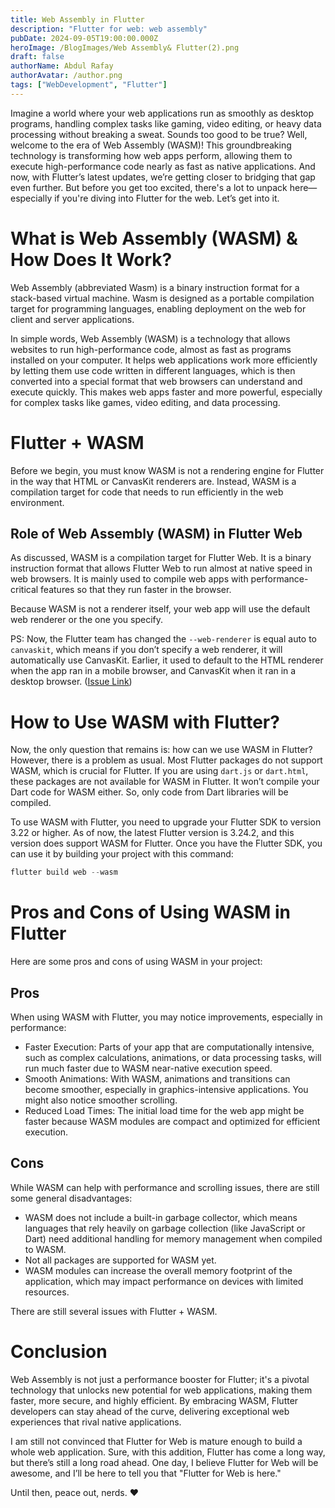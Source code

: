 ```yaml
---
title: Web Assembly in Flutter
description: "Flutter for web: web assembly"
pubDate: 2024-09-05T19:00:00.000Z
heroImage: /BlogImages/Web Assembly& Flutter(2).png
draft: false
authorName: Abdul Rafay
authorAvatar: /author.png
tags: ["WebDevelopment", "Flutter"]
---
```


Imagine a world where your web applications run as smoothly as desktop programs, handling complex tasks like gaming, video editing, or heavy data processing without breaking a sweat. Sounds too good to be true? Well, welcome to the era of Web Assembly (WASM)! This groundbreaking technology is transforming how web apps perform, allowing them to execute high-performance code nearly as fast as native applications. And now, with Flutter’s latest updates, we’re getting closer to bridging that gap even further. But before you get too excited, there's a lot to unpack here—especially if you're diving into Flutter for the web. Let’s get into it.

# What is Web Assembly (WASM) & How Does It Work?

Web Assembly (abbreviated Wasm) is a binary instruction format for a stack-based virtual machine. Wasm is designed as a portable compilation target for programming languages, enabling deployment on the web for client and server applications.

In simple words, Web Assembly (WASM) is a technology that allows websites to run high-performance code, almost as fast as programs installed on your computer. It helps web applications work more efficiently by letting them use code written in different languages, which is then converted into a special format that web browsers can understand and execute quickly. This makes web apps faster and more powerful, especially for complex tasks like games, video editing, and data processing.

# Flutter + WASM

Before we begin, you must know WASM is not a rendering engine for Flutter in the way that HTML or CanvasKit renderers are. Instead, WASM is a compilation target for code that needs to run efficiently in the web environment.

## Role of Web Assembly (WASM) in Flutter Web

As discussed, WASM is a compilation target for Flutter Web. It is a binary instruction format that allows Flutter Web to run almost at native speed in web browsers. It is mainly used to compile web apps with performance-critical features so that they run faster in the browser.

Because WASM is not a renderer itself, your web app will use the default web renderer or the one you specify.

PS: Now, the Flutter team has changed the `--web-renderer` is equal auto to `canvaskit`, which means if you don’t specify a web renderer, it will automatically use CanvasKit. Earlier, it used to default to the HTML renderer when the app ran in a mobile browser, and CanvasKit when it ran in a desktop browser. ([Issue Link](https://github.com/flutter/flutter/issues/149826))

# How to Use WASM with Flutter?

Now, the only question that remains is: how can we use WASM in Flutter? However, there is a problem as usual. Most Flutter packages do not support WASM, which is crucial for Flutter. If you are using `dart.js` or `dart.html`, these packages are not available for WASM in Flutter. It won’t compile your Dart code for WASM either. So, only code from Dart libraries will be compiled.

To use WASM with Flutter, you need to upgrade your Flutter SDK to version 3.22 or higher. As of now, the latest Flutter version is 3.24.2, and this version does support WASM for Flutter. Once you have the Flutter SDK, you can use it by building your project with this command:

```dart
flutter build web --wasm
```

# Pros and Cons of Using WASM in Flutter

Here are some pros and cons of using WASM in your project:

## Pros

When using WASM with Flutter, you may notice improvements, especially in performance:

- Faster Execution: Parts of your app that are computationally intensive, such as complex calculations, animations, or data processing tasks, will run much faster due to WASM near-native execution speed.
- Smooth Animations: With WASM, animations and transitions can become smoother, especially in graphics-intensive applications. You might also notice smoother scrolling.
- Reduced Load Times: The initial load time for the web app might be faster because WASM modules are compact and optimized for efficient execution.

## Cons

While WASM can help with performance and scrolling issues, there are still some general disadvantages:

- WASM does not include a built-in garbage collector, which means languages that rely heavily on garbage collection (like JavaScript or Dart) need additional handling for memory management when compiled to WASM.
- Not all packages are supported for WASM yet.
- WASM modules can increase the overall memory footprint of the application, which may impact performance on devices with limited resources.

There are still several issues with Flutter + WASM.

# Conclusion

Web Assembly is not just a performance booster for Flutter; it's a pivotal technology that unlocks new potential for web applications, making them faster, more secure, and highly efficient. By embracing WASM, Flutter developers can stay ahead of the curve, delivering exceptional web experiences that rival native applications.

I am still not convinced that Flutter for Web is mature enough to build a whole web application. Sure, with this addition, Flutter has come a long way, but there’s still a long road ahead. One day, I believe Flutter for Web will be awesome, and I’ll be here to tell you that "Flutter for Web is here."

Until then, peace out, nerds. ❤️
